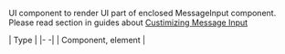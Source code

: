 UI component to render UI part of enclosed MessageInput component.
Please read section in guides about [Custimizing Message Input](../guides/message-input)

| Type |
|- -|
| Component, element |
